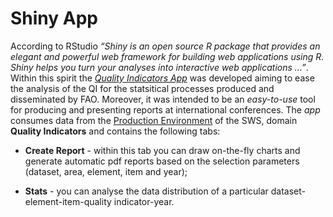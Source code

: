 # **Shiny App** {#qualityIndicatorsApp}

According to RStudio _"Shiny is an open source R package that provides an elegant and powerful web framework for building web applications using R. Shiny helps you turn your analyses into interactive web applications ..."_. Within this spirit the [*Quality Indicators App*](http://hqlprsws1.hq.un.fao.org:3838/qualityIndicatorsApp/) was developed aiming to ease the analysis of the QI for the statsitical processes produced and disseminated by FAO. Moreover, it was intended to be an _easy-to-use_ tool for producing and presenting reports at international conferences.
The _app_ consumes data from the [Production Environment](https://sws.fao.org/) of the SWS, domain **Quality Indicators** and contains the following tabs:


- **Create Report** - within this tab you can draw on-the-fly charts and generate automatic pdf reports based on the selection parameters (dataset, area, element, item and year);

- **Stats** - you can analyse the data distribution of a particular dataset-element-item-quality indicator-year.